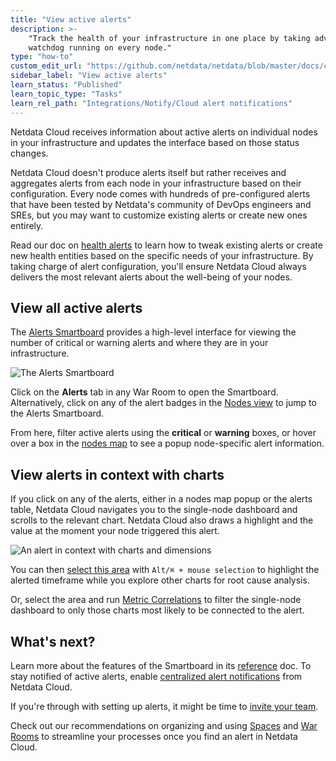```yaml
---
title: "View active alerts"
description: >- 
    "Track the health of your infrastructure in one place by taking advantage of the powerful health monitoring
    watchdog running on every node."
type: "how-to"
custom_edit_url: "https://github.com/netdata/netdata/blob/master/docs/cloud/alerts-notifications/view-active-alerts.md"
sidebar_label: "View active alerts"
learn_status: "Published"
learn_topic_type: "Tasks"
learn_rel_path: "Integrations/Notify/Cloud alert notifications"
---
```


Netdata Cloud receives information about active alerts on individual nodes in your infrastructure and updates the
interface based on those status changes.

Netdata Cloud doesn't produce alerts itself but rather receives and aggregates alerts from each node in your
infrastructure based on their configuration. Every node comes with hundreds of pre-configured alerts that have been
tested by Netdata's community of DevOps engineers and SREs, but you may want to customize existing alerts or create new
ones entirely.

Read our doc on [health alerts](/docs/nightly/setup/configure-health-alarms) to
learn how to tweak existing alerts or create new
health entities based on the specific needs of your infrastructure. By taking charge of alert configuration, you'll
ensure Netdata Cloud always delivers the most relevant alerts about the well-being of your nodes.

## View all active alerts

The [Alerts Smartboard](/docs/nightly/integrations/notify/cloud-alert-notifications/alerts-smartboard)
provides a high-level interface for viewing the number of critical or warning alerts and where they are in your
infrastructure.

![The Alerts Smartboard](https://user-images.githubusercontent.com/1153921/119025635-2fcb1b80-b959-11eb-9fdb-7f1a082f43c5.png)

Click on the **Alerts** tab in any War Room to open the Smartboard. Alternatively, click on any of the alert badges in
the [Nodes view](/docs/nightly/operations/visualizations/nodes-view) to jump to the Alerts
Smartboard.

From here, filter active alerts using the **critical** or **warning** boxes, or hover over a box in
the [nodes map](/docs/nightly/integrations/notify/cloud-alert-notifications/alerts-smartboard#nodes-map)
to see a
popup node-specific alert information.

## View alerts in context with charts

If you click on any of the alerts, either in a nodes map popup or the alerts table, Netdata Cloud navigates you to the
single-node dashboard and scrolls to the relevant chart. Netdata Cloud also draws a highlight and the value at the
moment your node triggered this alert.

![An alert in context with charts and dimensions](https://user-images.githubusercontent.com/1153921/119039593-4a0cf580-b969-11eb-840c-4ecb123df9f5.png)

You can
then [select this area](/docs/nightly/operations/interact-with-charts#select)
with `Alt/⌘ + mouse selection` to highlight the alerted timeframe while you explore other charts for root cause
analysis.

Or, select the area and
run [Metric Correlations](/docs/nightly/operations/metric-correlations) to
filter the single-node
dashboard to only those charts most likely to be connected to the alert.

## What's next?

Learn more about the features of the Smartboard in
its [reference](/docs/nightly/integrations/notify/cloud-alert-notifications/alerts-smartboard)
doc. To stay notified of active alerts,
enable [centralized alert notifications](/docs/nightly/integrations/notify/cloud-alert-notifications/cloud-alert-notifications)
from Netdata Cloud.

If you're through with setting up alerts, it might be time
to [invite your team](/docs/nightly/operations/invite-your-team).

Check out our recommendations on organizing and
using [Spaces](/docs/nightly/operations/spaces) and
[War Rooms](/docs/nightly/operations/war-rooms) to streamline your processes once
you find an alert in Netdata Cloud.
